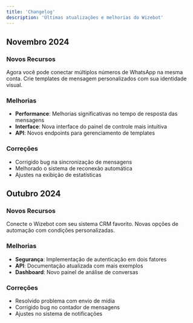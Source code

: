 ```yaml
---
title: 'Changelog'
description: 'Últimas atualizações e melhorias do Wizebot'
---
```


## Novembro 2024

### Novos Recursos
<CardGroup>
  <Card title="Suporte a Múltiplos Números" icon="phone">
    Agora você pode conectar múltiplos números de WhatsApp na mesma conta.
  </Card>
  <Card title="Templates Personalizados" icon="palette">
    Crie templates de mensagem personalizados com sua identidade visual.
  </Card>
</CardGroup>

### Melhorias
- **Performance**: Melhorias significativas no tempo de resposta das mensagens
- **Interface**: Nova interface do painel de controle mais intuitiva
- **API**: Novos endpoints para gerenciamento de templates

### Correções
- Corrigido bug na sincronização de mensagens
- Melhorado o sistema de reconexão automática
- Ajustes na exibição de estatísticas

## Outubro 2024

### Novos Recursos
<CardGroup>
  <Card title="Integração com CRM" icon="building">
    Conecte o Wizebot com seu sistema CRM favorito.
  </Card>
  <Card title="Automação Avançada" icon="robot">
    Novas opções de automação com condições personalizadas.
  </Card>
</CardGroup>

### Melhorias
- **Segurança**: Implementação de autenticação em dois fatores
- **API**: Documentação atualizada com mais exemplos
- **Dashboard**: Novo painel de análise de conversas

### Correções
- Resolvido problema com envio de mídia
- Corrigido bug no contador de mensagens
- Ajustes no sistema de notificações
